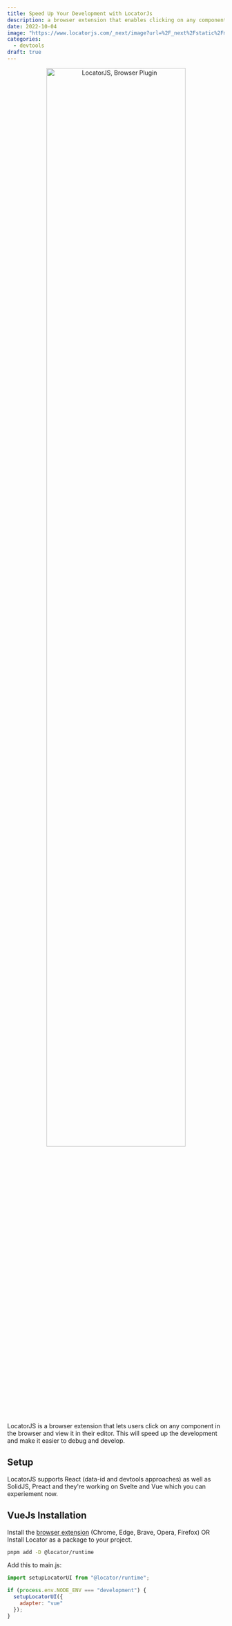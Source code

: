 ```yaml
---
title: Speed Up Your Development with LocatorJs
description: a browser extension that enables clicking on any component and viewing its code
date: 2022-10-04
image: "https://www.locatorjs.com/_next/image?url=%2F_next%2Fstatic%2Fmedia%2Fdemo3.cc35e081.gif&w=828&q=75"
categories:
  - devtools
draft: true
---
```


<p align="center">
  <img
    style="width:80%"
    src="https://www.locatorjs.com/_next/image?url=%2F_next%2Fstatic%2Fmedia%2Fdemo3.cc35e081.gif&w=828&q=75"
    alt="LocatorJS, Browser Plugin"
  />
</p>

LocatorJS is a browser extension that lets users click on any component in the browser and view it in their editor. This will speed up the development and make it easier to debug and develop.

## Setup
LocatorJS supports React (data-id and devtools approaches) as well as SolidJS, Preact and they're working on Svelte and Vue which you can experiement now.

## VueJs Installation
  Install the [browser extension](https://chrome.google.com/webstore/detail/locatorjs/npbfdllefekhdplbkdigpncggmojpefi) (Chrome, Edge, Brave, Opera, Firefox)
  OR
  Install Locator as a package to your project.
  ```bash
  pnpm add -D @locator/runtime
  ```
  Add this to main.js:
  ```js
  import setupLocatorUI from "@locator/runtime";

  if (process.env.NODE_ENV === "development") {
    setupLocatorUI({
      adapter: "vue"
    });
  }
  ```
